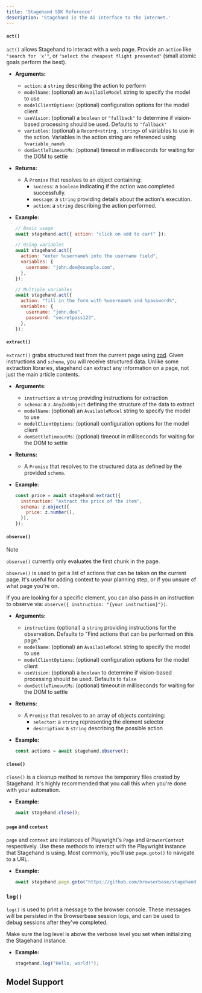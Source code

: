 ```yaml
---
title: 'Stagehand SDK Reference'
description: 'Stagehand is the AI interface to the internet.'
---
```




#### `act()`

`act()` allows Stagehand to interact with a web page. Provide an `action` like `"search for 'x'"`, or `"select the cheapest flight presented"` (small atomic goals perform the best).

- **Arguments:**

  - `action`: a `string` describing the action to perform
  - `modelName`: (optional) an `AvailableModel` string to specify the model to use
  - `modelClientOptions`: (optional) configuration options for the model client
  - `useVision`: (optional) a `boolean` or `"fallback"` to determine if vision-based processing should be used. Defaults to `"fallback"`
  - `variables`: (optional) a `Record<string, string>` of variables to use in the action. Variables in the action string are referenced using `%variable_name%`
  - `domSettleTimeoutMs`: (optional) timeout in milliseconds for waiting for the DOM to settle

- **Returns:**

  - A `Promise` that resolves to an object containing:
    - `success`: a `boolean` indicating if the action was completed successfully.
    - `message`: a `string` providing details about the action's execution.
    - `action`: a `string` describing the action performed.

- **Example:**

  ```javascript
  // Basic usage
  await stagehand.act({ action: "click on add to cart" });

  // Using variables
  await stagehand.act({
    action: "enter %username% into the username field",
    variables: {
      username: "john.doe@example.com",
    },
  });

  // Multiple variables
  await stagehand.act({
    action: "fill in the form with %username% and %password%",
    variables: {
      username: "john.doe",
      password: "secretpass123",
    },
  });
  ```

#### `extract()`

`extract()` grabs structured text from the current page using [zod](https://github.com/colinhacks/zod). Given instructions and `schema`, you will receive structured data. Unlike some extraction libraries, stagehand can extract any information on a page, not just the main article contents.

- **Arguments:**

  - `instruction`: a `string` providing instructions for extraction
  - `schema`: a `z.AnyZodObject` defining the structure of the data to extract
  - `modelName`: (optional) an `AvailableModel` string to specify the model to use
  - `modelClientOptions`: (optional) configuration options for the model client
  - `domSettleTimeoutMs`: (optional) timeout in milliseconds for waiting for the DOM to settle

- **Returns:**

  - A `Promise` that resolves to the structured data as defined by the provided `schema`.

- **Example:**
  ```javascript
  const price = await stagehand.extract({
    instruction: "extract the price of the item",
    schema: z.object({
      price: z.number(),
    }),
  });
  ```

#### `observe()`

> [!NOTE]
> `observe()` currently only evaluates the first chunk in the page.

`observe()` is used to get a list of actions that can be taken on the current page. It's useful for adding context to your planning step, or if you unsure of what page you're on.

If you are looking for a specific element, you can also pass in an instruction to observe via: `observe({ instruction: "{your instruction}"})`.

- **Arguments:**

  - `instruction`: (optional) a `string` providing instructions for the observation. Defaults to "Find actions that can be performed on this page."
  - `modelName`: (optional) an `AvailableModel` string to specify the model to use
  - `modelClientOptions`: (optional) configuration options for the model client
  - `useVision`: (optional) a `boolean` to determine if vision-based processing should be used. Defaults to `false`
  - `domSettleTimeoutMs`: (optional) timeout in milliseconds for waiting for the DOM to settle

- **Returns:**

  - A `Promise` that resolves to an array of objects containing:
    - `selector`: a `string` representing the element selector
    - `description`: a `string` describing the possible action

- **Example:**
  ```javascript
  const actions = await stagehand.observe();
  ```

#### `close()`

`close()` is a cleanup method to remove the temporary files created by Stagehand. It's highly recommended that you call this when you're done with your automation.

- **Example:**
  ```javascript
  await stagehand.close();
  ```

#### `page` and `context`

`page` and `context` are instances of Playwright's `Page` and `BrowserContext` respectively. Use these methods to interact with the Playwright instance that Stagehand is using. Most commonly, you'll use `page.goto()` to navigate to a URL.

- **Example:**
  ```javascript
  await stagehand.page.goto("https://github.com/browserbase/stagehand");
  ```

### `log()`

`log()` is used to print a message to the browser console. These messages will be persisted in the Browserbase session logs, and can be used to debug sessions after they've completed.

Make sure the log level is above the verbose level you set when initializing the Stagehand instance.

- **Example:**
  ```javascript
  stagehand.log("Hello, world!");
  ```

## Model Support

